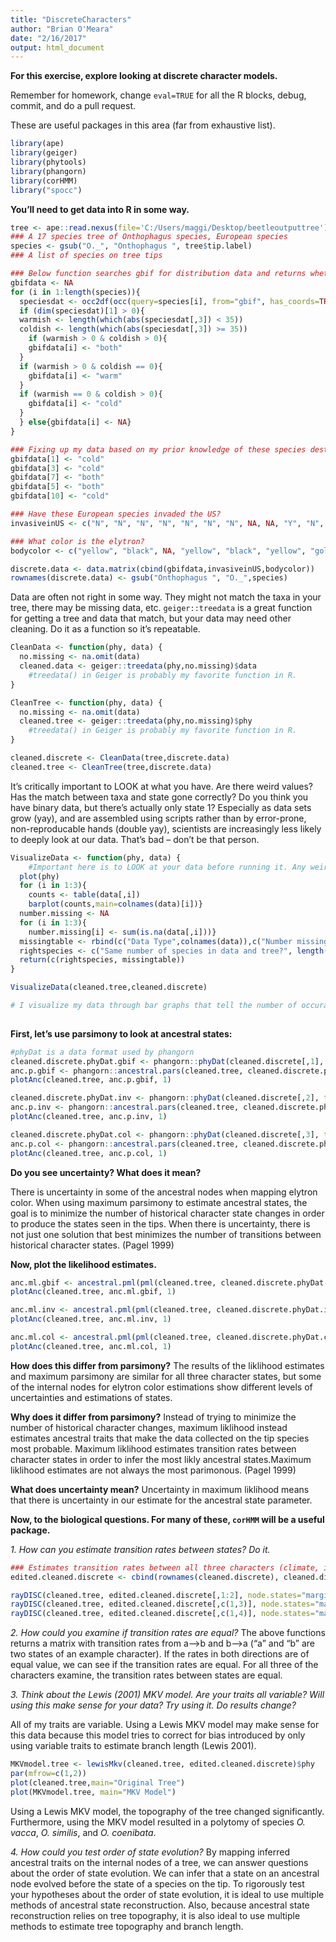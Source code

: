 ```yaml
---
title: "DiscreteCharacters"
author: "Brian O'Meara"
date: "2/16/2017"
output: html_document
---
```


**For this exercise, explore looking at discrete character models.**

Remember for homework, change `eval=TRUE` for all the R blocks, debug, commit, and do a pull request.

These are useful packages in this area (far from exhaustive list).

```r
library(ape)
library(geiger)
library(phytools)
library(phangorn)
library(corHMM)
library("spocc")
```

**You'll need to get data into R in some way.** 

```r
tree <- ape::read.nexus(file='C:/Users/maggi/Desktop/beetleoutputtree')
### A 17 species tree of Onthophagus species, European species
species <- gsub("O._", "Onthophagus ", tree$tip.label)
### A list of species on tree tips

### Below function searches gbif for distribution data and returns whether the species lives in warm environments (> 35 degrees latitude), cold environments (< 35 degrees latitude), or both. 35 degrees latitude seperates Mediterrean beetles from those living in Northern Europe
gbifdata <- NA
for (i in 1:length(species)){
  speciesdat <- occ2df(occ(query=species[i], from="gbif", has_coords=TRUE, limit=1000))
  if (dim(speciesdat)[1] > 0){
  warmish <- length(which(abs(speciesdat[,3]) < 35))
  coldish <- length(which(abs(speciesdat[,3]) >= 35))
    if (warmish > 0 & coldish > 0){
    gbifdata[i] <- "both"
  }
  if (warmish > 0 & coldish == 0){
    gbifdata[i] <- "warm"
  }
  if (warmish == 0 & coldish > 0){
    gbifdata[i] <- "cold"
  }
  } else{gbifdata[i] <- NA}
}

### Fixing up my data based on my prior knowledge of these species destributions
gbifdata[1] <- "cold"
gbifdata[3] <- "cold"
gbifdata[7] <- "both"
gbifdata[5] <- "both"
gbifdata[10] <- "cold"

### Have these European species invaded the US?
invasiveinUS <- c("N", "N", "N", "N", "N", "N", "N", NA, NA, "Y", "N", "N", "N", "N", "N", "Y", "N")

### What color is the elytron? 
bodycolor <- c("yellow", "black", NA, "yellow", "black", "yellow", "gold", NA, NA, "black", "black", "black", "black", "gold", NA, "brown", "yellow")

discrete.data <- data.matrix(cbind(gbifdata,invasiveinUS,bodycolor))
rownames(discrete.data) <- gsub("Onthophagus ", "O._",species)

```


Data are often not right in some way. They might not match the taxa in your tree, there may be missing data, etc. `geiger::treedata` is a great function for getting a tree and data that match, but your data may need other cleaning. Do it as a function so it's repeatable.

```r
CleanData <- function(phy, data) {
  no.missing <- na.omit(data)
  cleaned.data <- geiger::treedata(phy,no.missing)$data
	#treedata() in Geiger is probably my favorite function in R.
}

CleanTree <- function(phy, data) {
  no.missing <- na.omit(data)
  cleaned.tree <- geiger::treedata(phy,no.missing)$phy
	#treedata() in Geiger is probably my favorite function in R.
}

cleaned.discrete <- CleanData(tree,discrete.data)
cleaned.tree <- CleanTree(tree,discrete.data)

```

It's critically important to LOOK at what you have. Are there weird values? Has the match between taxa and state gone correctly? Do you think you have binary data, but there's actually only state 1? Especially as data sets grow (yay), and are assembled using scripts rather than by error-prone, non-reproducable hands (double yay), scientists are increasingly less likely to deeply look at our data. That's bad -- don't be that person.

```r
VisualizeData <- function(phy, data) {
	#Important here is to LOOK at your data before running it. Any weird values? Does it all make sense? What about your tree? Polytomies?
  plot(phy)
  for (i in 1:3){
    counts <- table(data[,i])
    barplot(counts,main=colnames(data)[i])}
  number.missing <- NA
  for (i in 1:3){
    number.missing[i] <- sum(is.na(data[,i]))}
  missingtable <- rbind(c("Data Type",colnames(data)),c("Number missing", number.missing))
  rightspecies <- c("Same number of species in data and tree?", length(rownames(data))==length(phy$tip.label))
  return(c(rightspecies, missingtable))
}

VisualizeData(cleaned.tree,cleaned.discrete)

# I visualize my data through bar graphs that tell the number of occurance of each discrete state. I also visualize the tree. I return whether the data and the tree contain the same number of species. I also return the number of missing data for each data set.
    
```

**First, let's use parsimony to look at ancestral states:**

```r
#phyDat is a data format used by phangorn
cleaned.discrete.phyDat.gbif <- phangorn::phyDat(cleaned.discrete[,1], type="USER", levels=c("cold","warm", "both"))
anc.p.gbif <- phangorn::ancestral.pars(cleaned.tree, cleaned.discrete.phyDat.gbif)
plotAnc(cleaned.tree, anc.p.gbif, 1)

cleaned.discrete.phyDat.inv <- phangorn::phyDat(cleaned.discrete[,2], type="USER", levels=c("Y","N"))
anc.p.inv <- phangorn::ancestral.pars(cleaned.tree, cleaned.discrete.phyDat.inv)
plotAnc(cleaned.tree, anc.p.inv, 1)

cleaned.discrete.phyDat.col <- phangorn::phyDat(cleaned.discrete[,3], type="USER", levels=c("black","brown","yellow", "gold"))
anc.p.col <- phangorn::ancestral.pars(cleaned.tree, cleaned.discrete.phyDat.col)
plotAnc(cleaned.tree, anc.p.col, 1)
```

**Do you see uncertainty? What does it mean?**

There is uncertainty in some of the ancestral nodes when mapping elytron color. When using maximum parsimony to estimate ancestral states, the goal is to minimize the number of historical character state changes in order to produce the states seen in the tips. When there is uncertainty, there is not just one solution that best minimizes the number of transitions between historical character states. (Pagel 1999)

**Now, plot the likelihood estimates.** 

```r
anc.ml.gbif <- ancestral.pml(pml(cleaned.tree, cleaned.discrete.phyDat.gbif), type="ml")
plotAnc(cleaned.tree, anc.ml.gbif, 1)

anc.ml.inv <- ancestral.pml(pml(cleaned.tree, cleaned.discrete.phyDat.inv), type="ml")
plotAnc(cleaned.tree, anc.ml.inv, 1)

anc.ml.col <- ancestral.pml(pml(cleaned.tree, cleaned.discrete.phyDat.col), type="ml")
plotAnc(cleaned.tree, anc.ml.col, 1)
```

**How does this differ from parsimony?**
The results of the liklihood estimates and maximum parsimony are similar for all three character states, but some of the internal nodes for elytron color estimations show different levels of uncertainties and estimations of states.

**Why does it differ from parsimony?**
Instead of trying to minimize the number of historical character changes, maximum liklihood instead estimates ancestral traits that make the data collected on the tip species most probable. Maximum liklihood estimates transition rates between character states in order to infer the most likly ancestral states.Maximum liklihood estimates are not always the most parimonous. (Pagel 1999)

**What does uncertainty mean?**
Uncertainty in maximum liklihood means that there is uncertainty in our estimate for the ancestral state parameter.  

**Now, to the biological questions. For many of these, `corHMM` will be a useful package.**

*1. How can you estimate transition rates between states? Do it.*
```r
### Estimates transition rates between all three characters (climate, invasiveness in US, and color).
edited.cleaned.discrete <- cbind(rownames(cleaned.discrete), cleaned.discrete)

rayDISC(cleaned.tree, edited.cleaned.discrete[,1:2], node.states="marginal")
rayDISC(cleaned.tree, edited.cleaned.discrete[,c(1,3)], node.states="marginal")
rayDISC(cleaned.tree, edited.cleaned.discrete[,c(1,4)], node.states="marginal")
```
*2. How could you examine if transition rates are equal?*
The above functions returns a matrix with transition rates from a-->b and b-->a ("a" and "b" are two states of an example character). If the rates in both directions are of equal value, we can see if the transition rates are equal. For all three of the characters examine, the transition rates between states are equal. 

*3. Think about the Lewis (2001) MKV model. Are your traits all variable? Will using this make sense for your data? Try using it. Do results change?*

All of my traits are variable. Using a Lewis MKV model may make sense for this data because this model tries to correct for bias introduced by only using variable traits to estimate branch length (Lewis 2001). 

```r
MKVmodel.tree <- lewisMkv(cleaned.tree, edited.cleaned.discrete)$phy
par(mfrow=c(1,2))
plot(cleaned.tree,main="Original Tree")
plot(MKVmodel.tree, main="MKV Model")
```

Using a Lewis MKV model, the topography of the tree changed significantly. Furthermore, using the MKV model resulted in a polytomy of species *O. vacca*, *O. similis*, and *O. coenibata*.

*4. How could you test order of state evolution?*
By mapping inferred ancestral traits on the internal nodes of a tree, we can answer questions about the order of state evolution. We can infer that a state on an ancestral node evolved before the state of a species on the tip. To rigorously test your hypotheses about the order of state evolution, it is ideal to use multiple methods of ancestral state reconstruction. Also, because ancestral state reconstruction relies on tree topography, it is also ideal to use multiple methods to estimate tree topography and branch length. 
